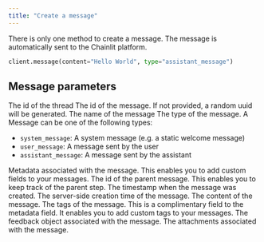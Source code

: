 ```yaml
---
title: "Create a message"
---
```


There is only one method to create a message. The message is automatically sent to the Chainlit platform.

```python
client.message(content="Hello World", type="assistant_message")
```

## Message parameters

<ParamField path="thread_id" type="string" required>
  The id of the thread
</ParamField>

<ParamField path="id" type="string">
  The id of the message. If not provided, a random uuid will be generated.
</ParamField>

<ParamField path="name" type="string">
  The name of the message
</ParamField>

<ParamField path="type" type="MessageStepType" default="undefined">
  The type of the message. A Message can be one of the following types:

- `system_message`: A system message (e.g. a static welcome message)
- `user_message`: A message sent by the user
- `assistant_message`: A message sent by the assistant

</ParamField>

<ParamField path="metadata" type="dict" default="{}">
  Metadata associated with the message. This enables you to add custom fields to
  your messages.
</ParamField>

<ParamField path="parent_id" type="string">
  The id of the parent message. This enables you to keep track of the parent
  step.
</ParamField>

<ParamField path="timestamp" type="string">
  The timestamp when the message was created.
</ParamField>

<ParamField path="created_at" type="string">
  The server-side creation time of the message.
</ParamField>

<ParamField path="content" type="string">
  The content of the message.
</ParamField>

<ParamField path="tags" type="List[str]" default="[]">
  The tags of the message. This is a complimentary field to the metadata field.
  It enables you to add custom tags to your messages.
</ParamField>

<ParamField path="feedback" type="Feedback">
  The feedback object associated with the message.
</ParamField>

<ParamField path="attachments" type="List[Attachment]" default="[]">
  The attachments associated with the message.
</ParamField>
